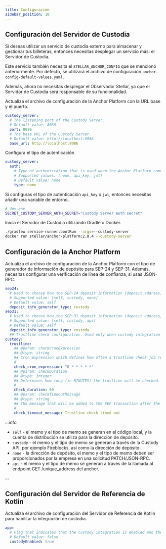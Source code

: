 ```yaml
---
title: Configuración
sidebar_position: 10
---
```



## Configuración del Servidor de Custodia

Si deseas utilizar un servicio de custodia externo para almacenar y gestionar tus billeteras, entonces necesitas desplegar un servicio más: el Servidor de Custodia.

Este servicio también necesita el `STELLAR_ANCHOR_CONFIG` que se mencionó anteriormente. Por defecto, se utilizará el archivo de configuración `anchor-config-default-values.yaml`.

Además, ahora no necesitas desplegar el Observador Stellar, ya que el Servidor de Custodia será responsable de su funcionalidad.

Actualiza el archivo de configuración de la Anchor Platform con la URL base y el puerto.

<CodeExample>

```yaml
custody_server:
  # The listening port of the Custody Server.
  # Default value: 8086
  port: 8086
  # The base URL of the Custody Server.
  # Default value: http://localhost:8086
  base_url: http://localhost:8086
```

</CodeExample>

Configura el tipo de autenticación.

<CodeExample>

```yaml
custody_server:
  auth:
    # Type of authentication that is used when the Anchor Platform communicates with the Custody Server.
    # Supported values: [none, api_key, jwt]
    # Default value: none
    type: none
```

</CodeExample>

Si configuras el tipo de autenticación `api_key` o `jwt`, entonces necesitas añadir una variable de entorno.

<CodeExample>

```bash
# dev.env
SECRET_CUSTODY_SERVER_AUTH_SECRET="Custody Server auth secret"
```

</CodeExample>

Inicia el Servidor de Custodia utilizando Gradle o Docker.

<CodeExample>

```bash
./gradlew service-runner:bootRun --args=--custody-server
docker run stellar/anchor-platform:2.8.4 --custody-server
```

</CodeExample>

## Configuración de la Anchor Platform

Actualiza el archivo de configuración de la Anchor Platform con el tipo de generador de información de depósito para SEP-24 y SEP-31. Además, necesitas configurar una verificación de línea de confianza, si usas JSON-RPC.

<CodeExample>

```yaml
sep24:
  # Used to choose how the SEP-24 deposit information (deposit address, memo and memo type) will be generated
  # Supported value: [self, custody, none]
  # Default value: self
  deposit_info_generator_type: custody
sep31:
  # Used to choose how the SEP-31 deposit information (deposit address, memo and memo type) will be generated
  # Supported value: [self, custody, api]
  # Default value: self
  deposit_info_generator_type: custody
  ## Trustline check configuration. Used only when custody integration is enabled
custody:
  trustline:
    ## @param: checkCronExpression
    ## @type: string
    ## Cron expression which defines how often a trustline check job runs. By default, a job runs every minute
    #
    check_cron_expression: "0 * * * * *"
    ## @param: checkDuration
    ## @type: integer
    ## Determines how long (in MINUTES) the trustline will be checked. By default - 1 hour (60 minutes)
    #
    check_duration: 60
    ## @param: checkTimeoutMessage
    ## @type: string
    ## The message that will be added to the SEP transaction after the duration check is exceeded
    #
    check_timeout_message: Trustline check timed out
```

</CodeExample>

:::info

- `self` - el memo y el tipo de memo se generan en el código local, y la cuenta de distribución se utiliza para la dirección de depósito.
- `custody` - el memo y el tipo de memo se generan a través de la Custody API, por ejemplo Fireblocks, así como la dirección de depósito.
- `none` - la dirección de depósito, el memo y el tipo de memo deben ser proporcionados por la empresa en una solicitud PATCH/JSON-RPC.
- `api` - el memo y el tipo de memo se generan a través de la llamada al endpoint GET /unique_address del anchor.

:::

## Configuración del Servidor de Referencia de Kotlin

Actualiza el archivo de configuración del Servidor de Referencia de Kotlin para habilitar la integración de custodia.

<CodeExample>

```yaml
app:
  # Flag that indicates that the custody integration is enabled and the payment will be submitted using the Custody Server.
  # Default value: false
  custodyEnabled: true
```

</CodeExample>
